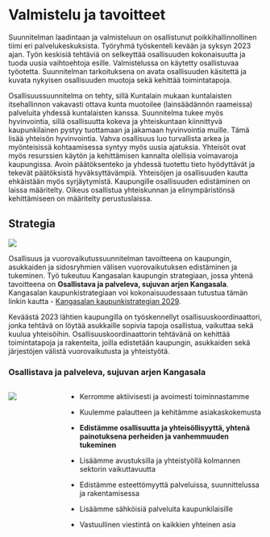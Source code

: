 # Valmistelu ja tavoitteet

Suunnitelman laadintaan ja valmisteluun on osallistunut poikkihallinnollinen tiimi eri palvelukeskuksista. Työryhmä työskenteli kevään ja syksyn 2023 ajan. Työn keskisiä tehtäviä on selkeyttää osallisuuden kokonaisuutta ja tuoda uusia vaihtoehtoja esille. Valmistelussa on käytetty osallistuvaa työotetta. Suunnitelman tarkoituksena on avata osallisuuden käsitettä ja kuvata nykyisen osallisuuden muotoja sekä kehittää toimintatapoja.

Osallisuussuunnitelma on tehty, sillä Kuntalain mukaan kuntalaisten itsehallinnon vakavasti ottava kunta muotoilee (lainsäädännön raameissa) palveluita yhdessä kuntalaisten kanssa. Suunnitelma tukee myös hyvinvointia, sillä osallisuutta kokeva ja yhteiskuntaan kiinnittyvä kaupunkilainen pystyy tuottamaan ja jakamaan hyvinvointia muille. Tämä lisää yhteisön hyvinvointia. Vahva osallisuus luo turvallista arkea ja myönteisissä kohtaamisessa syntyy myös uusia ajatuksia. Yhteisöt ovat myös resurssien käytön ja kehittämisen kannalta olellisia voimavaroja kaupungissa. Avoin päätöksenteko ja yhdessä tuotettu tieto hyödyttävät ja tekevät päätöksistä hyväksyttävämpiä. Yhteisöjen ja osallisuuden kautta ehkäistään myös syrjäytymistä. Kaupungille osallisuuden edistäminen on laissa määritelty. Oikeus osallistua yhteiskunnan ja elinympäristönsä kehittämiseen on määritelty perustuslaissa.

## Strategia {#sec-strategia}

![](themes/Kangasala_strategiakuva-vaaka-2022-1536x885.jpg){fig-alt="Kangasalan kaupunkistrategiakuva"}

Osallisuus ja vuorovaikutussuunnitelman tavoitteena on kaupungin, asukkaiden ja sidosryhmien välisen vuorovaikutuksen edistäminen ja tukeminen. Työ tukeutuu Kangasalan kaupungin strategiaan, jossa yhtenä tavoitteena on **Osallistava ja palveleva, sujuvan arjen Kangasala**. Kangasalan kaupunkistrategiaan voi kokonaisuudessaan tutustua tämän linkin kautta - [Kangasalan kaupunkistrategian 2029](https://www.kangasala.fi/wp-content/uploads/2023/02/kaupunkistrategia-2029_3-sivua_paivitetty.pdf "Kangasalan kaupunkistrategian 2029").

Keväästä 2023 lähtien kaupungilla on työskennellyt osallisuuskoordinaattori, jonka tehtävä on löytää asukkaille sopivia tapoja osallistua, vaikuttaa sekä kuulua yhteisöihin. Osallisuuskoordinaattorin tehtävänä on kehittää toimintatapoja ja rakenteita, joilla edistetään kaupungin, asukkaiden sekä järjestöjen välistä vuorovaikutusta ja yhteistyötä.

### Osallistava ja palveleva, sujuvan arjen Kangasala

::: columns
::: {.column width="20%"}
![](themes/leima_osallisuus.png){fig-alt="Osallistava ja palveleva, sujuvan arjen Kangasala"}
:::

::: {.column width="80%"}
-   Kerromme aktiivisesti ja avoimesti toiminnastamme

-   Kuulemme palautteen ja kehitämme asiakaskokemusta

-   **Edistämme osallisuutta ja yhteisöllisyyttä, yhtenä painotuksena perheiden ja vanhemmuuden tukeminen**

-   Lisäämme avustuksilla ja yhteistyöllä kolmannen sektorin vaikuttavuutta

-   Edistämme esteettömyyttä palveluissa, suunnittelussa ja rakentamisessa

-   Lisäämme sähköisiä palveluita kaupunkilaisille

-   Vastuullinen viestintä on kaikkien yhteinen asia
:::
:::
